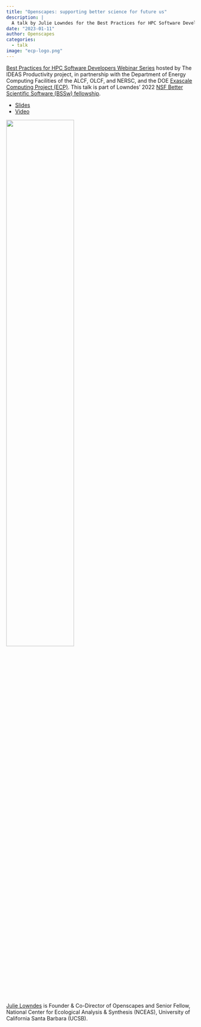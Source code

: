 ```yaml
---
title: "Openscapes: supporting better science for future us"
description: |
  A talk by Julie Lowndes for the Best Practices for HPC Software Developers Webinar Series
date: "2023-01-11"
author: Openscapes
categories: 
  - talk
image: "ecp-logo.png"
---
```


[Best Practices for HPC Software Developers Webinar Series](https://www.exascaleproject.org/event/openscapes/) hosted by The IDEAS Productivity project, in partnership with the Department of Energy Computing Facilities of the ALCF, OLCF, and NERSC, and the DOE [Exascale Computing Project (ECP)](https://exascaleproject.org/). This talk is part of Lowndes’ 2022 [NSF Better Scientific Software (BSSw) fellowship](https://bssw.io/pages/meet-our-fellows).


- [Slides](https://docs.google.com/presentation/d/1uKtVnZR8X94tADAWEE1THHKCbvfBbg2PBcH8asaoJQQ/)
- [Video](https://youtu.be/unjQxQPfnqM)

![](ecp-logo.png){fig-alt="Exascale Computing Project logo black letters say ECP EXASCALE COMPUTING PROJECT with blue and red arcs around the C of ECP" fig-align="center" width="60%"}



[Julie Lowndes](https://jules32.github.io/) is Founder & Co-Director of Openscapes and Senior Fellow, National Center for Ecological Analysis & Synthesis (NCEAS), University of California Santa Barbara (UCSB).

